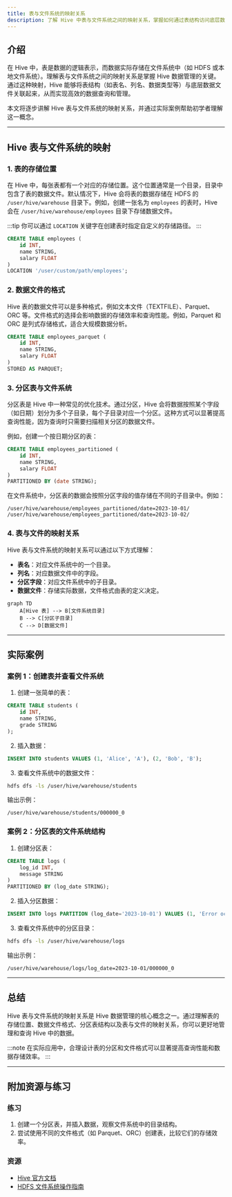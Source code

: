 ```yaml
---
title: 表与文件系统的映射关系
description: 了解 Hive 中表与文件系统之间的映射关系，掌握如何通过表结构访问底层数据文件。
---
```


## 介绍

在 Hive 中，表是数据的逻辑表示，而数据实际存储在文件系统中（如 HDFS 或本地文件系统）。理解表与文件系统之间的映射关系是掌握 Hive 数据管理的关键。通过这种映射，Hive 能够将表结构（如表名、列名、数据类型等）与底层数据文件关联起来，从而实现高效的数据查询和管理。

本文将逐步讲解 Hive 表与文件系统的映射关系，并通过实际案例帮助初学者理解这一概念。

---

## Hive 表与文件系统的映射

### 1. 表的存储位置

在 Hive 中，每张表都有一个对应的存储位置。这个位置通常是一个目录，目录中包含了表的数据文件。默认情况下，Hive 会将表的数据存储在 HDFS 的 `/user/hive/warehouse` 目录下。例如，创建一张名为 `employees` 的表时，Hive 会在 `/user/hive/warehouse/employees` 目录下存储数据文件。

:::tip
你可以通过 `LOCATION` 关键字在创建表时指定自定义的存储路径。
:::

```sql
CREATE TABLE employees (
    id INT,
    name STRING,
    salary FLOAT
)
LOCATION '/user/custom/path/employees';
```

### 2. 数据文件的格式

Hive 表的数据文件可以是多种格式，例如文本文件（TEXTFILE）、Parquet、ORC 等。文件格式的选择会影响数据的存储效率和查询性能。例如，Parquet 和 ORC 是列式存储格式，适合大规模数据分析。

```sql
CREATE TABLE employees_parquet (
    id INT,
    name STRING,
    salary FLOAT
)
STORED AS PARQUET;
```

### 3. 分区表与文件系统

分区表是 Hive 中一种常见的优化技术。通过分区，Hive 会将数据按照某个字段（如日期）划分为多个子目录，每个子目录对应一个分区。这种方式可以显著提高查询性能，因为查询时只需要扫描相关分区的数据文件。

例如，创建一个按日期分区的表：

```sql
CREATE TABLE employees_partitioned (
    id INT,
    name STRING,
    salary FLOAT
)
PARTITIONED BY (date STRING);
```

在文件系统中，分区表的数据会按照分区字段的值存储在不同的子目录中。例如：

```
/user/hive/warehouse/employees_partitioned/date=2023-10-01/
/user/hive/warehouse/employees_partitioned/date=2023-10-02/
```

### 4. 表与文件的映射关系

Hive 表与文件系统的映射关系可以通过以下方式理解：

- **表名**：对应文件系统中的一个目录。
- **列名**：对应数据文件中的字段。
- **分区字段**：对应文件系统中的子目录。
- **数据文件**：存储实际数据，文件格式由表的定义决定。

```mermaid
graph TD
    A[Hive 表] --> B[文件系统目录]
    B --> C[分区子目录]
    C --> D[数据文件]
```

---

## 实际案例

### 案例 1：创建表并查看文件系统

1. 创建一张简单的表：

```sql
CREATE TABLE students (
    id INT,
    name STRING,
    grade STRING
);
```

2. 插入数据：

```sql
INSERT INTO students VALUES (1, 'Alice', 'A'), (2, 'Bob', 'B');
```

3. 查看文件系统中的数据文件：

```bash
hdfs dfs -ls /user/hive/warehouse/students
```

输出示例：

```
/user/hive/warehouse/students/000000_0
```

### 案例 2：分区表的文件系统结构

1. 创建分区表：

```sql
CREATE TABLE logs (
    log_id INT,
    message STRING
)
PARTITIONED BY (log_date STRING);
```

2. 插入分区数据：

```sql
INSERT INTO logs PARTITION (log_date='2023-10-01') VALUES (1, 'Error occurred');
```

3. 查看文件系统中的分区目录：

```bash
hdfs dfs -ls /user/hive/warehouse/logs
```

输出示例：

```
/user/hive/warehouse/logs/log_date=2023-10-01/000000_0
```

---

## 总结

Hive 表与文件系统的映射关系是 Hive 数据管理的核心概念之一。通过理解表的存储位置、数据文件格式、分区表结构以及表与文件的映射关系，你可以更好地管理和查询 Hive 中的数据。

:::note
在实际应用中，合理设计表的分区和文件格式可以显著提高查询性能和数据存储效率。
:::

---

## 附加资源与练习

### 练习
1. 创建一个分区表，并插入数据，观察文件系统中的目录结构。
2. 尝试使用不同的文件格式（如 Parquet、ORC）创建表，比较它们的存储效率。

### 资源
- [Hive 官方文档](https://cwiki.apache.org/confluence/display/Hive/LanguageManual)
- [HDFS 文件系统操作指南](https://hadoop.apache.org/docs/stable/hadoop-project-dist/hadoop-hdfs/HdfsUserGuide.html)